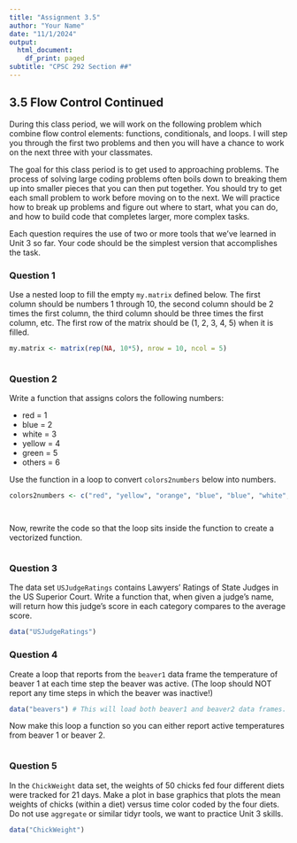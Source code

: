 ```yaml
---
title: "Assignment 3.5"
author: "Your Name"
date: "11/1/2024"
output:
  html_document:
    df_print: paged
subtitle: "CPSC 292 Section ##"
---
```



## 3.5 Flow Control Continued

During this class period, we will work on the following problem which combine flow control elements: functions, conditionals, and loops. I will step you through the first two problems and then you will have a chance to work on the next three with your classmates. 

The goal for this class period is to get used to approaching problems. The process of solving large coding problems often boils down to breaking them up into smaller pieces that you can then put together. You should try to get each small problem to work before moving on to the next. We will practice how to break up problems and figure out where to start, what you can do, and how to build code that completes larger, more complex tasks. 

Each question requires the use of two or more tools that we've learned in Unit 3 so far. Your code should be the simplest version that accomplishes the task. 

### Question 1

Use a nested loop to fill the empty `my.matrix` defined below. The first column should be numbers 1 through 10, the second column should be 2 times the first column, the third column should be three times the first column, etc. The first row of the matrix should be (1, 2, 3, 4, 5) when it is filled.

```r
my.matrix <- matrix(rep(NA, 10*5), nrow = 10, ncol = 5)



```

### Question 2 

Write a function that assigns colors the following numbers: 

 * red = 1
 * blue = 2
 * white = 3
 * yellow = 4
 * green = 5
 * others = 6

Use the function in a loop to convert `colors2numbers` below into numbers. 

```r

colors2numbers <- c("red", "yellow", "orange", "blue", "blue", "white", "magenta")




```

Now, rewrite the code so that the loop sits inside the function to create a vectorized function. 

```r


```


### Question 3

The data set `USJudgeRatings` contains Lawyers' Ratings of State Judges in the US Superior Court. Write a function that, when given a judge's name, will return how this judge's score in each category compares to the average score.

```r
data("USJudgeRatings")

```

### Question 4

Create a loop that reports from the `beaver1` data frame the temperature of beaver 1 at each time step the beaver was active. (The loop should NOT report any time steps in which the beaver was inactive!)

```r
data("beavers") # This will load both beaver1 and beaver2 data frames.


```

Now make this loop a function so you can either report active temperatures from beaver 1 or beaver 2. 

```r

```

### Question 5

In the `ChickWeight` data set, the weights of 50 chicks fed four different diets were tracked for 21 days. Make a plot in base graphics that plots the mean weights of chicks (within a diet) versus time color coded by the four diets. Do not use `aggregate` or similar tidyr tools, we want to practice Unit 3 skills. 

```r
data("ChickWeight")


```



